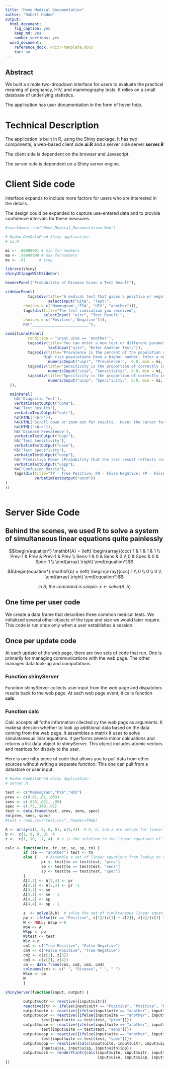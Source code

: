 ```yaml
---
title: "Home Medical Documentation"
author: "Robert Hadow"
output:
  html_document:
    fig_caption: yes
    keep_md: yes
    number_sections: yes
  word_document:
    reference_docx: knitr-template.docx
    toc: no
---
```

<!---  output: 
  word_document:
     reference_docx: knitr-template.docx
  html_document:
    fig_caption: yes
    keep_md: yes
    number_sections: yes
-->

## Abstract

We built a simple two-dropdown interface for users to evaluate the practical meaning of pregnancy, HIV, and mammography tests. It relies on a small database of underlying statistics.

The application has user documentation in the form of hover help.

# Technical Description

The application is built in R, using the Shiny package.  It has two components, a web-based client side **ui.R** and a server side server **server.R**

The client side is dependent on the browser and Javascript.

The server side is dependent on a Shiny server engine.

# Client Side code



interface expands to include more factors for users who are interested in the details.

The design could be expanded to capture use-entered data and to provide confidence intervals for these measures.

```r
#rmarkdown::run('Home_Medical_Documentation.Rmd') 

# Hadow DevDataProd Shiny application
# ui.R

mi <- .00000001 # min for numbers
ma <- .99999999 # max fornumbers
ms <- .01      # step

library(shiny)
shinyUI(pageWithSidebar(

headerPanel("Probability of Disease Given a Test Result"),

sidebarPanel(
          tags$div(title="A medical test that gives a positive or negative indication",
                   selectInput("uite", "Test:",
        choices = c('Mammogram','PSA', "HIV", "another"))),
        tags$div(title="The test indication you received",
                 selectInput( "uitr", "Test Result:",
        choices = c('Positive','Negative'))),
        h4("_________________________"),

conditionalPanel(
          condition = "input.uite == 'another'",
          tags$div(title="You can enter a new test or different parameters",
                   textInput("uitn", "Enter Another Test:")),
          tags$div(title="Prevalence is the percent of the population with this disease.
                 High risk populations have a higher number. Enter a number between 0 and 1.0",
                   numericInput("uipr", "Prevalence:",  0.0, min = mi, max=ma, step=ms)),
          tags$div(title="Sensitivity is the proportion of correctly identified positive conditions. Enter a number between 0 and 1.0",
                   numericInput("uise", "Sensitivity:", 0.0, min = mi, max=ma, step=ms)),
          tags$div(title="Specificity is the proportion of correctly identified negative conditions. Enter a number between 0 and 1.0",
                   numericInput("uisp", "Specificity:", 0.0, min = mi, max=ma, step=ms))
  )),

  mainPanel(
    h4('Diagostic Test'),
    verbatimTextOutput("uote"),
    h4('Test Results'),
    verbatimTextOutput("uotr"),
    h2(HTML("<br>")),
    h4(HTML("Scroll down or zoom out for results.  Hover the cursor for instructions.")),
    h4(HTML("<br>")),
    h5('Disease Prevalence'),
    verbatimTextOutput("uopr"),
    h5('Test Sensitivity'),
    verbatimTextOutput("uose"),
    h5('Test Specificity'),
    verbatimTextOutput("uosp"),
    h4('Predictive Power (Probability that the test result reflects reality)'),
    verbatimTextOutput("uopp"),
    h4("Confusion Matrix"),
    tags$div(title="TP - True Positive; FN - False Negative; FP - False Positive; TN - True Negative",
             verbatimTextOutput("uocm"))
)
))
        
```
        


# Server Side Code


## Behind the scenes, we used R to solve a system of simultaneous linear equations quite painlessly

$$\begin{equation*}
\mathbf{A} = \left(
\begin{array}{ccc}
1 & 1 & 1 & 1 \\
Prev-1 & Prev & Prev-1 & Prev \\
Sens-1 & 0 & Sens & 0 \\
0 & Spec & 0 & Spec-1  \\
\end{array} \right)
\end{equation*}$$

$$\begin{equation*}
\mathbf{b} = \left(
\begin{array}{ccc}
1 \\
0 \\
0 \\
0 \\
\end{array} \right)
\end{equation*}$$

$$In\ R,\ the\ command\ is\ simple:\  x \leftarrow solve(A,b)$$


## One time per user code

We create a data frame that describes three common medical tests.  We initialized several other objects of the type and size we would later require. This code is run once only when a user establishes a session.

## Once per update code

At each update of the web page, there are two sets of code that run. One is primarily for managing communications with the web page. The other manages data look-up and computations. 

### Function **shinyServer**

Function shinyServer collects user input from the web page and dispatches results back to the web page. At each web page event, it calls function **calc**.

### Function **calc**

Calc accepts all fothe information cllected cy the web pags as arguments.  It makesa decsion whether to look up additional data based on the data coming from the web page.  It assembles a matrix it uses to solve simulataneous linar equations.  It performs severa minor calcuations and returns a list data object to shinyServer.  This object includes atomic vectors and matrices for dispaly to the user.

Here is one nifty piece of code that allows you to pull data from other sources without writing a separate function. This one can pull from a datastore or user input.

```r

# Hadow DevDataProd Shiny application
# server.R

test <- c("Mammogram","PSA","HIV")
prev <- c(0.01,.01,.003)
sens <- c(.678,.631, .95)
spec <- c(.75,.349,.95)
test <- data.frame(test, prev, sens, spec)
rm(prev, sens, spec)
#test = read.csv("test.csv", header=TRUE)

A <- array(c(1, 0, 0, 0), c(4,4))  # A, b, and z are setups for linear equations
b <-  c(1, 0, 0, 0)  #
z <-  c(1, 10, -7, 4)  # z is the solution to the linear equations of TP,FN etc

calc <- function(te, tr, pr, se, sp, tn) {
        if (te == "another") test <- tn
        else {    # Assemble a set of linear equations from lookup or user input
                pr <- test[te == test$test, "prev"]
                se <- test[te == test$test, "sens"]
                sp <- test[te == test$test, "spec"]
        }
        A[2,2] <- A[2,4] <- pr
        A[2,1] <- A[2,3] <- pr -1
        A[3,3] <- se
        A[3,1] <- se - 1
        A[4,2] <- sp
        A[4,4] <- sp - 1

        z  <- solve(A,b)  # solve the set of simultaneous linear equations
        pp <- ifelse(tr == "Positive", z[1]/(z[1] + z[2]), z[4]/(z[3] + z[4]))
        W <- NULL; W$pp <-0
        W$A <- A
        W$pp <- pp
        W$test <- test
        W$z <-z
        cm1 <- c("True Positive", "False Negative")
        cm4 <- c("False Positive", "True Negative")
        cm2 <- c(z[1], z[3])
        cm3 <- c(z[2], z[4])
        cm <- data.frame(cm1, cm2, cm3, cm4)
        colnames(cm) <- c(" ", "Disease", " ", " ")
        W$cm <- cm
        W
        }

shinyServer(function(input, output) {

        output$uotr <- reactive({input$uitr})
        reactive({tr <- ifelse(input$uitr == "Positive", "Positive", "Negative")})
        output$uote <- reactive({ifelse(input$uite == "another", input$uitn, input$uite)})
        output$uopr <- reactive({ifelse(input$uite == "another", input$uipr,
                test[input$uite == test$test, "prev"])})
        output$uose <- reactive({ifelse(input$uite == "another", input$uise,
                test[input$uite == test$test, "sens"])})
        output$uosp <- reactive({ifelse(input$uite == "another", input$uisp,
                test[input$uite == test$test, "spec"])})
        output$uopp <- reactive({calc(input$uite, input$uitr, input$uipr,
                input$uise, input$uisp, input$uitn)$pp})
        output$uocm <- renderPrint({calc(input$uite, input$uitr, input$uipr,
                                         input$uise, input$uisp, input$uitn)$cm})
})


```
        
